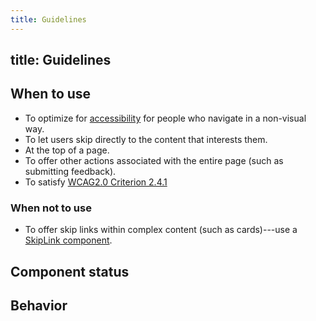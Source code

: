 ```yaml
---
title: Guidelines
---
```


## title: Guidelines


<ReactExample name="SkipNavigation" />

## When to use

- To optimize for [accessibility](/foundation/accessibility/) for people who navigate in a non-visual way.
- To let users skip directly to the content that interests them.
- At the top of a page.
- To offer other actions associated with the entire page (such as submitting feedback).
- To satisfy [WCAG2.0 Criterion 2.4.1](https://www.w3.org/TR/UNDERSTANDING-WCAG20/navigation-mechanisms-skip.html)

### When not to use

- To offer skip links within complex content (such as cards)---use a [SkipLink component](/components/accessibility/skiplink/).

## Component status

<ComponentStatus component="SkipNavigation" />

## Behavior

<SkipRepeatedContentSnippet />
